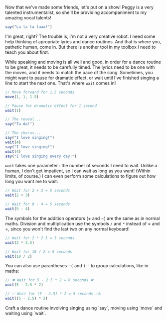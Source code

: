 
Now that we've made some friends, let's put on a show! Peggy is a very talented instrumentalist, so she'll be providing accompaniment to my amazing vocal talents!

```javascript
say("La la la laaa!")
```

I'm great, right? The trouble is, I'm not a very creative robot. I need some help thinking of apropriate lyrics and dance routines. And that is where you, pathetic human, come in. But there is another tool in my toolbox I need to teach you about first.

While speaking and moving is all well and good, in order for a dance routine to be great, it needs to be carefully timed. The lyrics need to be one with the moves, and it needs to match the pace of the song. Sometimes, you might want to pause for dramatic effect, or wait until I've finished singing a line to start the next one. That's where <DocLink symbol="wait">`wait`</DocLink> comes in!

```javascript
// Move forward for 1.5 seconds
move(1, 1, 1.5)

// Pause for dramatic effect for 1 second
wait(1)

// The reveal...
say("Ta-da!")

// The chorus...
say("I love singing!")
wait(4)
say("I love singing!")
wait(4)
say("I love singing every day!")
```

<DocLink symbol="wait">`wait`</DocLink> takes one <DocLink symbol="parameter">
    parameter
</DocLink>
: the number of seconds I need to wait. Unlike a human, I don't get impatient, so
I can wait as long as you want! (Within limits, of course.) I can even perform some
calculations to figure out how long you want me to wait:

```javascript
// Wait for 2 + 3 = 5 seconds
wait(2 + 3)

// Wait for 9 - 4 = 5 seconds
wait(9 - 4)
```

The symbols for the addition <DocLink symbol="operator">operators</DocLink> ($+$ and $-$) are the same as in normal maths. Division and multiplication use the symbols `/` and `*` instead of $\times$ and $\div$, since you won't find the last two on any normal keyboard!

```javascript
// Wait for 2 * 2.5 = 5 seconds
wait(2 * 2.5)

// Wait for 10 / 2 = 5 seconds
wait(10 / 2)
```

You can also use <DocLink symbol="paranthesis">parantheses</DocLink>--`(` and `)`-- to group calculations, like in maths:

```javascript
// ❌ Wait for 5 - 2.5 * 2 = 0 seconds ❌
wait(5 - 2.5 * 2)

// ✅ Wait for (5 - 2.5) * 2 = 5 seconds ✅A
wait((5 - 2.5) * 2)
```

<YourTurn>

<Goal>
    Craft a dance routine involving singing using `say`, moving using `move` and
    waiting using `wait`.
</Goal>

<Challenge difficulty="easy">

```javascript

```

</YourTurn>
